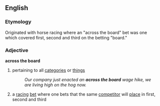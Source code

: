 ==English==
=== Etymology ===
Originated with horse racing where an "across the board" bet was one which covered first, second and third on the betting "board."

=== Adjective ===
'''across the board'''
# {{idiom}} pertaining to all [[categories]] or [[things]]
#: ''Our company just enacted an '''across the board''' wage hike, we are living high on the hog now.''
# a [[racing]] [[bet]] where one bets that the same [[competitor]] will [[place]] in first, second and third